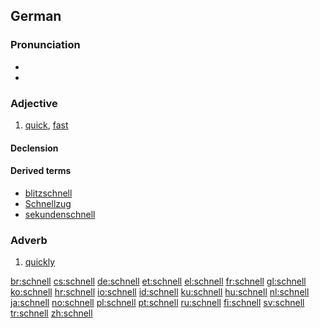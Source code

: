 ==German==

===Pronunciation===
*{{IPA|/ʃnɛl/|lang=de}}
*{{audio|De-at-schnell.ogg|audio (Austria)}}

===Adjective===
{{de-adj|comparative=schneller|superlative=schnellsten}}

# [[quick]], [[fast]]

====Declension====
{{de-decl-adj|schnell|schneller|schnellst}}

====Derived terms====
* [[blitzschnell]]
* [[Schnellzug]]
* [[sekundenschnell]]

===Adverb===
{{de-adv}}

# [[quickly]]

[[br:schnell]]
[[cs:schnell]]
[[de:schnell]]
[[et:schnell]]
[[el:schnell]]
[[fr:schnell]]
[[gl:schnell]]
[[ko:schnell]]
[[hr:schnell]]
[[io:schnell]]
[[id:schnell]]
[[ku:schnell]]
[[hu:schnell]]
[[nl:schnell]]
[[ja:schnell]]
[[no:schnell]]
[[pl:schnell]]
[[pt:schnell]]
[[ru:schnell]]
[[fi:schnell]]
[[sv:schnell]]
[[tr:schnell]]
[[zh:schnell]]